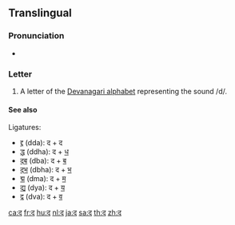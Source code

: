 {{Devanagari character info|hex=926|name=DEVANAGARI LETTER DA|image=[[File:Deva-द-order.gif|100px]]}}
{{also|ढ|ट}}
==Translingual==

===Pronunciation===
* {{IPA|/də/|lang=mul}}

===Letter===
{{mul-Deva|da}}

# A letter of the [[Devanagari alphabet]] representing the sound /d/.

====See also====
Ligatures:
* [[द्द]] (dda): द + द
* [[द्ध]] (ddha): द + [[ध]]
* [[द्ब]] (dba): द + [[ब]]
* [[द्भ]] (dbha): द + [[भ]]
* [[द्म]] (dma): द + [[म]]
* [[द्य]] (dya): द + [[य]]
* [[द्व]] (dva): द + [[व]]

[[ca:द]]
[[fr:द]]
[[hu:द]]
[[nl:द]]
[[ja:द]]
[[sa:द]]
[[th:द]]
[[zh:द]]